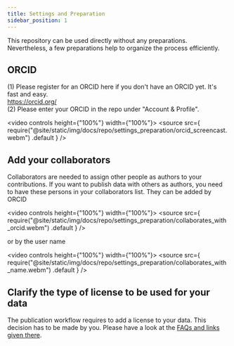 ```yaml
---
title: Settings and Preparation
sidebar_position: 1
---
```




This repository can be used directly without any preparations. Nevertheless, a few preparations help to organize the process efficiently.

## ORCID

(1) Please register for an ORCID here if you don't have an ORCID yet. It's fast and easy. <br/>
https://orcid.org/<br/>
(2) Please enter your ORCID in the repo under "Account & Profile".

<video controls height={"100%"} width={"100%"}>
  <source
    src={
      require("@site/static/img/docs/repo/settings_preparation/orcid_screencast.webm")
        .default
    }
  />
</video>

## Add your collaborators

Collaborators are needed to assign other people as authors to your contributions. If you want to publish data with others as authors, you need to have these persons in your collaborators list.
They can be added by ORCID

<video controls height={"100%"} width={"100%"}>
  <source
    src={
      require("@site/static/img/docs/repo/settings_preparation/collaborates_with_orcid.webm")
        .default
    }
  />
</video>

or by the user name

<video controls height={"100%"} width={"100%"}>
  <source
    src={
      require("@site/static/img/docs/repo/settings_preparation/collaborates_with_name.webm")
        .default
    }
  />
</video>

## Clarify the type of license to be used for your data

The publication workflow requires to add a license to your data. This decision has to be made by you. Please have a look at the [FAQs and links given there](faq#access-and-license).
